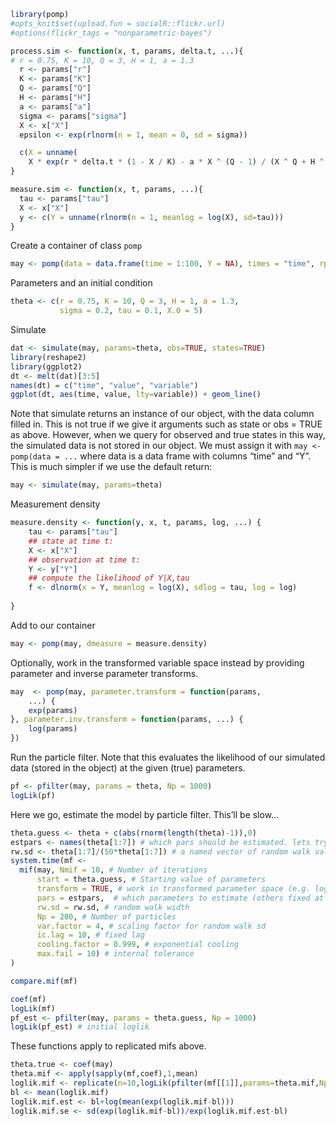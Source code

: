 

```r
library(pomp)
#opts_knit$set(upload.fun = socialR::flickr.url)
#options(flickr_tags = "nonparametric-bayes")
```


```r
process.sim <- function(x, t, params, delta.t, ...){
# r = 0.75, K = 10, Q = 3, H = 1, a = 1.3 
  r <- params["r"]
  K <- params["K"]
  Q <- params["Q"]
  H <- params["H"]
  a <- params["a"]
  sigma <- params["sigma"]
  X <- x["X"]
  epsilon <- exp(rlnorm(n = 1, mean = 0, sd = sigma))  

  c(X = unname(
    X * exp(r * delta.t * (1 - X / K) - a * X ^ (Q - 1) / (X ^ Q + H ^ Q)) * epsilon)) 
}
```

```r
measure.sim <- function(x, t, params, ...){
  tau <- params["tau"]
  X <- x["X"]
  y <- c(Y = unname(rlnorm(n = 1, meanlog = log(X), sd=tau)))
}
```

Create a container of class `pomp`

```r
may <- pomp(data = data.frame(time = 1:100, Y = NA), times = "time", rprocess = discrete.time.sim(step.fun = process.sim, delta.t = 1), rmeasure = measure.sim, t0 = 0)
```


Parameters and an initial condition





```r
theta <- c(r = 0.75, K = 10, Q = 3, H = 1, a = 1.3, 
           sigma = 0.2, tau = 0.1, X.0 = 5) 
```


Simulate

```r
dat <- simulate(may, params=theta, obs=TRUE, states=TRUE)
library(reshape2)
library(ggplot2)
dt <- melt(dat)[3:5]
names(dt) = c("time", "value", "variable")
ggplot(dt, aes(time, value, lty=variable)) + geom_line()
```

Note that simulate returns an instance of our object, with the data column filled in.  This is not true if we give it arguments such as state or obs = TRUE as above.  However, when we query for observed and true states in this way, the simulated data is not stored in our object.  We must assign it with `may <- pomp(data = ...` where data is a data frame with columns "time" and "Y".  This is much simpler if we use the default return:

```r
may <- simulate(may, params=theta)
```


Measurement density

```r
measure.density <- function(y, x, t, params, log, ...) {
    tau <- params["tau"]
    ## state at time t:
    X <- x["X"]
    ## observation at time t:
    Y <- y["Y"]
    ## compute the likelihood of Y|X,tau
    f <- dlnorm(x = Y, meanlog = log(X), sdlog = tau, log = log)
    
}
```

Add to our container

```r
may <- pomp(may, dmeasure = measure.density)
```




Optionally, work in the transformed variable space instead by providing parameter and inverse parameter transforms.  

```r
may  <- pomp(may, parameter.transform = function(params, 
    ...) {
    exp(params)
}, parameter.inv.transform = function(params, ...) {
    log(params)
})
```

Run the particle filter.  Note that this evaluates the likelihood of our simulated data (stored in the object) at the given (true) parameters.  

```r
pf <- pfilter(may, params = theta, Np = 1000)
logLik(pf)
```

Here we go, estimate the model by particle filter.  This'll be slow...

```r
theta.guess <- theta + c(abs(rnorm(length(theta)-1)),0)
estpars <- names(theta[1:7]) # which pars should be estimated. lets try and get them all
rw.sd <- theta[1:7]/(50*theta[1:7]) # a named vector of random walk values. This sets it to 0.02 for all pars
system.time(mf <- 
  mif(may, Nmif = 10, # Number of iterations
      start = theta.guess, # Starting value of parameters
      transform = TRUE, # work in transformed parameter space (e.g. logs avoid neg par values)
      pars = estpars,  # which parameters to estimate (others fixed at starting value)
      rw.sd = rw.sd, # random walk width
      Np = 200, # Number of particles
      var.factor = 4, # scaling factor for random walk sd
      ic.lag = 10, # fixed lag
      cooling.factor = 0.999, # exponential cooling
      max.fail = 10) # internal tolerance
)
```



```r
compare.mif(mf)
```


```r
coef(mf)
logLik(mf)
pf_est <- pfilter(may, params = theta.guess, Np = 1000)
logLik(pf_est) # initial loglik
```


These functions apply to replicated mifs above.  


```r
theta.true <- coef(may)
theta.mif <- apply(sapply(mf,coef),1,mean)
loglik.mif <- replicate(n=10,logLik(pfilter(mf[[1]],params=theta.mif,Np=10000)))
bl <- mean(loglik.mif)
loglik.mif.est <- bl+log(mean(exp(loglik.mif-bl)))
loglik.mif.se <- sd(exp(loglik.mif-bl))/exp(loglik.mif.est-bl)
```



